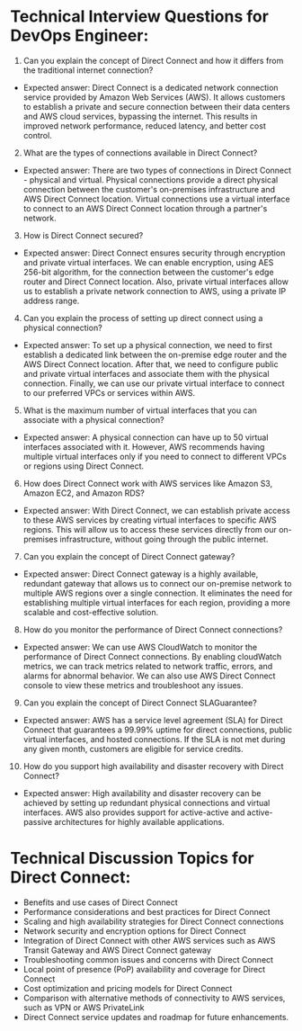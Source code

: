 

# Technical Interview Questions for DevOps Engineer:

1. Can you explain the concept of Direct Connect and how it differs from the traditional internet connection?
- Expected answer: Direct Connect is a dedicated network connection service provided by Amazon Web Services (AWS). It allows customers to establish a private and secure connection between their data centers and AWS cloud services, bypassing the internet. This results in improved network performance, reduced latency, and better cost control.

2. What are the types of connections available in Direct Connect?
- Expected answer: There are two types of connections in Direct Connect - physical and virtual. Physical connections provide a direct physical connection between the customer's on-premises infrastructure and AWS Direct Connect location. Virtual connections use a virtual interface to connect to an AWS Direct Connect location through a partner's network.

3. How is Direct Connect secured?
- Expected answer: Direct Connect ensures security through encryption and private virtual interfaces. We can enable encryption, using AES 256-bit algorithm, for the connection between the customer's edge router and Direct Connect location. Also, private virtual interfaces allow us to establish a private network connection to AWS, using a private IP address range.

4. Can you explain the process of setting up direct connect using a physical connection?
- Expected answer: To set up a physical connection, we need to first establish a dedicated link between the on-premise edge router and the AWS Direct Connect location. After that, we need to configure public and private virtual interfaces and associate them with the physical connection. Finally, we can use our private virtual interface to connect to our preferred VPCs or services within AWS.

5. What is the maximum number of virtual interfaces that you can associate with a physical connection?
- Expected answer: A physical connection can have up to 50 virtual interfaces associated with it. However, AWS recommends having multiple virtual interfaces only if you need to connect to different VPCs or regions using Direct Connect.

6. How does Direct Connect work with AWS services like Amazon S3, Amazon EC2, and Amazon RDS?
- Expected answer: With Direct Connect, we can establish private access to these AWS services by creating virtual interfaces to specific AWS regions. This will allow us to access these services directly from our on-premises infrastructure, without going through the public internet.

7. Can you explain the concept of Direct Connect gateway?
- Expected answer: Direct Connect gateway is a highly available, redundant gateway that allows us to connect our on-premise network to multiple AWS regions over a single connection. It eliminates the need for establishing multiple virtual interfaces for each region, providing a more scalable and cost-effective solution.

8. How do you monitor the performance of Direct Connect connections?
- Expected answer: We can use AWS CloudWatch to monitor the performance of Direct Connect connections. By enabling cloudWatch metrics, we can track metrics related to network traffic, errors, and alarms for abnormal behavior. We can also use AWS Direct Connect console to view these metrics and troubleshoot any issues.

9. Can you explain the concept of Direct Connect SLAGuarantee?
- Expected answer: AWS has a service level agreement (SLA) for Direct Connect that guarantees a 99.99% uptime for direct connections, public virtual interfaces, and hosted connections. If the SLA is not met during any given month, customers are eligible for service credits.

10. How do you support high availability and disaster recovery with Direct Connect?
- Expected answer: High availability and disaster recovery can be achieved by setting up redundant physical connections and virtual interfaces. AWS also provides support for active-active and active-passive architectures for highly available applications.

# Technical Discussion Topics for Direct Connect:

- Benefits and use cases of Direct Connect
- Performance considerations and best practices for Direct Connect
- Scaling and high availability strategies for Direct Connect connections
- Network security and encryption options for Direct Connect
- Integration of Direct Connect with other AWS services such as AWS Transit Gateway and AWS Direct Connect gateway
- Troubleshooting common issues and concerns with Direct Connect
- Local point of presence (PoP) availability and coverage for Direct Connect
- Cost optimization and pricing models for Direct Connect
- Comparison with alternative methods of connectivity to AWS services, such as VPN or AWS PrivateLink
- Direct Connect service updates and roadmap for future enhancements.